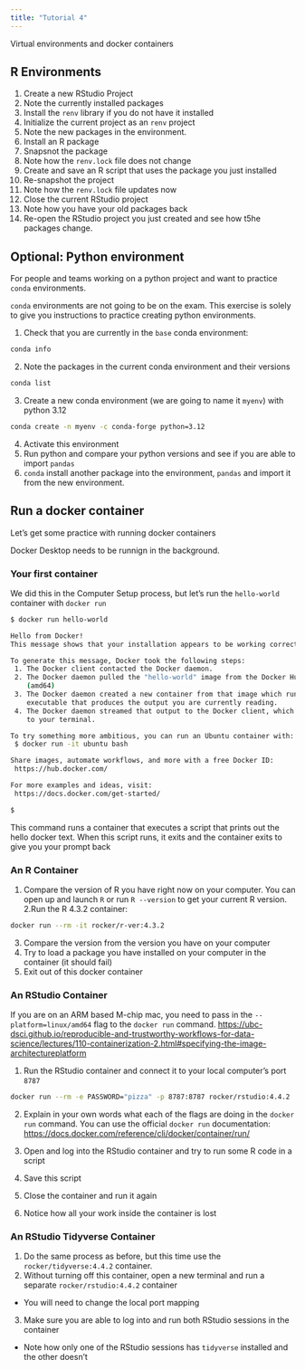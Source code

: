 ```yaml
---
title: "Tutorial 4"
---
```


Virtual environments and docker containers

## R Environments

1. Create a new RStudio Project
2. Note the currently installed packages
3. Install the `renv` library if you do not have it installed
4. Initialize the current project as an `renv` project
5. Note the new packages in the environment.
6. Install an R package
7. Snapsnot the package
8. Note how the `renv.lock` file does not change
9. Create and save an R script that uses the package you just installed
10. Re-snapshot the project
11. Note how the `renv.lock` file updates now
12. Close the current RStudio project
13. Note how you have your old packages back
14. Re-open the RStudio project you just created and see how t5he packages change.

## Optional: Python environment

For people and teams working on a python project and want to practice `conda` environments.

:::{.callout-note}
`conda` environments are not going to be on the exam.
This exercise is solely to give you instructions to practice creating python environments.
:::

1. Check that you are currently in the `base` conda environment:

```bash
conda info
```

2. Note the packages in the current conda environment and their versions

```bash
conda list
```

3. Create a new conda environment (we are going to name it `myenv`) with python 3.12

```bash
conda create -n myenv -c conda-forge python=3.12
```

4. Activate this environment
5. Run python and compare your python versions and see if you are able to import `pandas`
6. `conda` install another package into the environment, `pandas` and import it from the new environment.


## Run a docker container

Let's get some practice with running docker containers

Docker Desktop needs to be runnign in the background.

### Your first container

We did this in the Computer Setup process, but let's run the `hello-world` container with `docker run`

```bash
$ docker run hello-world

Hello from Docker!
This message shows that your installation appears to be working correctly.

To generate this message, Docker took the following steps:
 1. The Docker client contacted the Docker daemon.
 2. The Docker daemon pulled the "hello-world" image from the Docker Hub.
    (amd64)
 3. The Docker daemon created a new container from that image which runs the
    executable that produces the output you are currently reading.
 4. The Docker daemon streamed that output to the Docker client, which sent it
    to your terminal.

To try something more ambitious, you can run an Ubuntu container with:
 $ docker run -it ubuntu bash

Share images, automate workflows, and more with a free Docker ID:
 https://hub.docker.com/

For more examples and ideas, visit:
 https://docs.docker.com/get-started/

$
```

This command runs a container that executes a script that prints out the hello docker text.
When this script runs, it exits and the container exits to give you your prompt back

### An R Container

1. Compare the version of R you have right now on your computer.
You can open up and launch `R` or run `R --version` to get your current R version.
2.Run the R 4.3.2 container:

```bash
docker run --rm -it rocker/r-ver:4.3.2
```

3. Compare the version from the version you have on your computer
4. Try to load a package you have installed on your computer in the container (it should fail)
5. Exit out of this docker container

### An RStudio Container

:::{.callout-note}
If you are on an ARM based M-chip mac, you need to pass in the `--platform=linux/amd64` flag to the `docker run` command.
<https://ubc-dsci.github.io/reproducible-and-trustworthy-workflows-for-data-science/lectures/110-containerization-2.html#specifying-the-image-architectureplatform>
:::

1. Run the RStudio container and connect it to your local computer's port `8787`

```bash
docker run --rm -e PASSWORD="pizza" -p 8787:8787 rocker/rstudio:4.4.2
```

2. Explain in your own words what each of the flags are doing in the `docker run` command. You can use the official `docker run` documentation:
<https://docs.docker.com/reference/cli/docker/container/run/>


3. Open and log into the RStudio container and try to run some R code in a script
4. Save this script
5. Close the container and run it again
6. Notice how all your work inside the container is lost

### An RStudio Tidyverse Container

1. Do the same process as before, but this time use the `rocker/tidyverse:4.4.2` container.
2. Without turning off this container, open a new terminal and run a separate `rocker/rstudio:4.4.2` container
  - You will need to change the local port mapping
3. Make sure you are able to log into and run both RStudio sessions in the container
  - Note how only one of the RStudio sessions has `tidyverse` installed and the other doesn't
